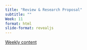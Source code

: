 ```yaml
---
title: "Review & Research Proposal"
subtitle: "" 
Week: 11
format: html
slide-format: revealjs
---
```


[Weekly content](https://changjunlee.com/teaching/grad_stat/weekly_2/)

<br>